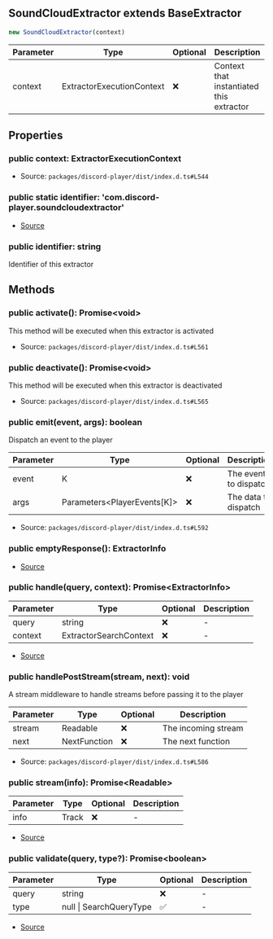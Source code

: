 ## SoundCloudExtractor extends BaseExtractor

```typescript
new SoundCloudExtractor(context)
```
| Parameter | Type | Optional | Description |
| ----------- | ----------- | ----------- | ----------- |
| context | ExtractorExecutionContext | ❌ | Context that instantiated this extractor |

## Properties
### public  context: ExtractorExecutionContext
- Source: `packages/discord-player/dist/index.d.ts#L544`
### public static identifier: 'com.discord\-player.soundcloudextractor'
- [Source](https://github.com/Androz2091/discord-player/blob/dbbd788/packages/extractor/src/extractors/SoundCloudExtractor.ts#L21)
### public  identifier: string
Identifier of this extractor
## Methods
### public  activate(): Promise\<void>
This method will be executed when this extractor is activated





- Source: `packages/discord-player/dist/index.d.ts#L561`
### public  deactivate(): Promise\<void>
This method will be executed when this extractor is deactivated





- Source: `packages/discord-player/dist/index.d.ts#L565`
### public  emit(event, args): boolean
Dispatch an event to the player




| Parameter | Type | Optional | Description |
| ----------- | ----------- | ----------- | ----------- |
| event | K | ❌ | The event to dispatch |
| args | Parameters\<PlayerEvents\[K]> | ❌ | The data to dispatch |


- Source: `packages/discord-player/dist/index.d.ts#L592`
### public  emptyResponse(): ExtractorInfo
- [Source](https://github.com/Androz2091/discord-player/blob/dbbd788/packages/extractor/src/extractors/SoundCloudExtractor.ts#L139)
### public  handle(query, context): Promise\<ExtractorInfo>
| Parameter | Type | Optional | Description |
| ----------- | ----------- | ----------- | ----------- |
| query | string | ❌ | - |
| context | ExtractorSearchContext | ❌ | - |


- [Source](https://github.com/Androz2091/discord-player/blob/dbbd788/packages/extractor/src/extractors/SoundCloudExtractor.ts#L28)
### public  handlePostStream(stream, next): void
A stream middleware to handle streams before passing it to the player




| Parameter | Type | Optional | Description |
| ----------- | ----------- | ----------- | ----------- |
| stream | Readable | ❌ | The incoming stream |
| next | NextFunction | ❌ | The next function |


- Source: `packages/discord-player/dist/index.d.ts#L586`
### public  stream(info): Promise\<Readable>
| Parameter | Type | Optional | Description |
| ----------- | ----------- | ----------- | ----------- |
| info | Track | ❌ | - |


- [Source](https://github.com/Androz2091/discord-player/blob/dbbd788/packages/extractor/src/extractors/SoundCloudExtractor.ts#L143)
### public  validate(query, type?): Promise\<boolean>
| Parameter | Type | Optional | Description |
| ----------- | ----------- | ----------- | ----------- |
| query | string | ❌ | - |
| type | null \| SearchQueryType | ✅ | - |


- [Source](https://github.com/Androz2091/discord-player/blob/dbbd788/packages/extractor/src/extractors/SoundCloudExtractor.ts#L23)